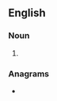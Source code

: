 ==English==

===Noun===
{{head|en|noun plural form}}

# {{plural of|solicitation|lang=en}}

===Anagrams===
* {{anagrams|en|a=aciiilnoosstt|coalitionists}}